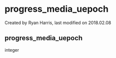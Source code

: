 
# progress_media_uepoch 

 Created by  Ryan Harris, last modified on 2018.02.08

## progress_media_uepoch

integer


